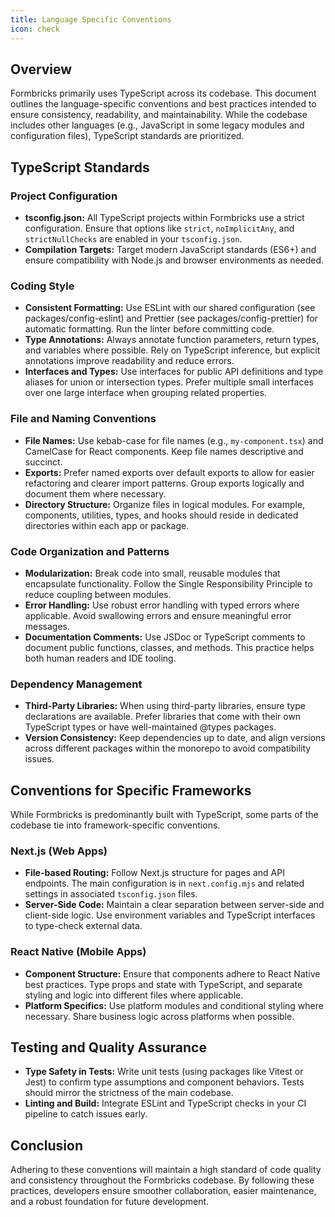 ```yaml
---
title: Language Specific Conventions
icon: check
---
```


## Overview

Formbricks primarily uses TypeScript across its codebase. This document outlines the language-specific conventions and best practices intended to ensure consistency, readability, and maintainability. While the codebase includes other languages (e.g., JavaScript in some legacy modules and configuration files), TypeScript standards are prioritized.

## TypeScript Standards

### Project Configuration

- **tsconfig.json:** All TypeScript projects within Formbricks use a strict configuration. Ensure that options like `strict`, `noImplicitAny`, and `strictNullChecks` are enabled in your `tsconfig.json`.
- **Compilation Targets:** Target modern JavaScript standards (ES6+) and ensure compatibility with Node.js and browser environments as needed.

### Coding Style

- **Consistent Formatting:** Use ESLint with our shared configuration (see packages/config-eslint) and Prettier (see packages/config-prettier) for automatic formatting. Run the linter before committing code.
- **Type Annotations:** Always annotate function parameters, return types, and variables where possible. Rely on TypeScript inference, but explicit annotations improve readability and reduce errors.
- **Interfaces and Types:** Use interfaces for public API definitions and type aliases for union or intersection types. Prefer multiple small interfaces over one large interface when grouping related properties.

### File and Naming Conventions

- **File Names:** Use kebab-case for file names (e.g., `my-component.tsx`) and CamelCase for React components. Keep file names descriptive and succinct.
- **Exports:** Prefer named exports over default exports to allow for easier refactoring and clearer import patterns. Group exports logically and document them where necessary.
- **Directory Structure:** Organize files in logical modules. For example, components, utilities, types, and hooks should reside in dedicated directories within each app or package.

### Code Organization and Patterns

- **Modularization:** Break code into small, reusable modules that encapsulate functionality. Follow the Single Responsibility Principle to reduce coupling between modules.
- **Error Handling:** Use robust error handling with typed errors where applicable. Avoid swallowing errors and ensure meaningful error messages.
- **Documentation Comments:** Use JSDoc or TypeScript comments to document public functions, classes, and methods. This practice helps both human readers and IDE tooling.

### Dependency Management

- **Third-Party Libraries:** When using third-party libraries, ensure type declarations are available. Prefer libraries that come with their own TypeScript types or have well-maintained @types packages.
- **Version Consistency:** Keep dependencies up to date, and align versions across different packages within the monorepo to avoid compatibility issues.

## Conventions for Specific Frameworks

While Formbricks is predominantly built with TypeScript, some parts of the codebase tie into framework-specific conventions.

### Next.js (Web Apps)

- **File-based Routing:** Follow Next.js structure for pages and API endpoints. The main configuration is in `next.config.mjs` and related settings in associated `tsconfig.json` files.
- **Server-Side Code:** Maintain a clear separation between server-side and client-side logic. Use environment variables and TypeScript interfaces to type-check external data.

### React Native (Mobile Apps)

- **Component Structure:** Ensure that components adhere to React Native best practices. Type props and state with TypeScript, and separate styling and logic into different files where applicable.
- **Platform Specifics:** Use platform modules and conditional styling where necessary. Share business logic across platforms when possible.

## Testing and Quality Assurance

- **Type Safety in Tests:** Write unit tests (using packages like Vitest or Jest) to confirm type assumptions and component behaviors. Tests should mirror the strictness of the main codebase.
- **Linting and Build:** Integrate ESLint and TypeScript checks in your CI pipeline to catch issues early.

## Conclusion

Adhering to these conventions will maintain a high standard of code quality and consistency throughout the Formbricks codebase. By following these practices, developers ensure smoother collaboration, easier maintenance, and a robust foundation for future development.

